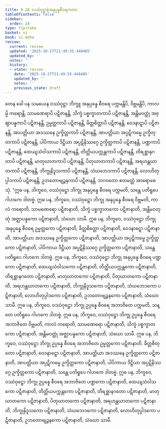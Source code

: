 ```yaml
---
title: 8.28 ဝဿံဝုဋ္ဌာနံအနုပ္ပန္နစီဝရကထာ
tableOfContents: false
sidebar:
  order: 28
type: tipitaka
basket: vi
book: vi-maha
review:
  current: review
  updated: '2025-10-27T21:49:55.448405'
  updated_by: ''
  notes: ''
  history:
  - state: review
    date: '2025-10-27T21:49:55.448405'
    updated_by: ''
    notes: ''
    previous_state: draft
---
```



<ReviewStatus review={frontmatter.review} showDetails={true} />

<HypothesisAnnotation frontmatter={frontmatter} />

<DynamicBreadcrumb />

<Division number="373" book="vi-maha" e="ch" v="3" p="423">

<Paragraph number="1721" book="vi-maha">
တေန ခေါ ပန သမယေန ဝဿံဝုဋ္ဌာ ဘိက္ခူ အနုပ္ပန္နေ စီဝရေ ပက္ကမန္တိပိ, ဝိဗ္ဘမန္တိပိ, ကာလမ္ပိ ကရောန္တိ, သာမဏေရာပိ ပဋိဇာနန္တိ, သိက္ခံ ပစ္စက္ခာတကာပိ ပဋိဇာနန္တိ, အန္တိမဝတ္ထုံ အဇ္ဈာပန္နကာပိ ပဋိဇာနန္တိ, ဥမ္မတ္တကာပိ ပဋိဇာနန္တိ, ခိတ္တစိတ္တာပိ ပဋိဇာနန္တိ, ဝေဒနာဋ္ဋာပိ ပဋိဇာနန္တိ, အာပတ္တိယာ အဒဿနေ ဥက္ခိတ္တကာပိ ပဋိဇာနန္တိ, အာပတ္တိယာ အပ္ပဋိကမ္မေ ဥက္ခိတ္တကာပိ ပဋိဇာနန္တိ, ပါပိကာယ ဒိဋ္ဌိယာ အပ္ပဋိနိဿဂ္ဂေ ဥက္ခိတ္တကာပိ ပဋိဇာနန္တိ, ပဏ္ဍကာပိ ပဋိဇာနန္တိ, ထေယျသံဝါသကာပိ ပဋိဇာနန္တိ, တိတ္ထိယပက္ကန္တကာပိ ပဋိဇာနန္တိ, တိရစ္ဆာနဂတာပိ ပဋိဇာနန္တိ, မာတုဃာတကာပိ ပဋိဇာနန္တိ, ပိတုဃာတကာပိ ပဋိဇာနန္တိ, အရဟန္တဃာတကာပိ ပဋိဇာနန္တိ, ဘိက္ခုနိဒူသကာပိ ပဋိဇာနန္တိ, သံဃဘေဒကာပိ ပဋိဇာနန္တိ, လောဟိတုပ္ပါဒကာပိ ပဋိဇာနန္တိ, ဥဘတောဗျဉ္ဇနကာပိ ပဋိဇာနန္တိ. ဘဂဝတော ဧတမတ္ထံ အာရောစေသုံ.
</Paragraph>

</Division>
<Division number="374" book="vi-maha" e="ch" v="3" p="423">

<Paragraph number="1722" book="vi-maha">
“ဣဓ ပန, ဘိက္ခဝေ, ဝဿံဝုဋ္ဌော ဘိက္ခု အနုပ္ပန္နေ စီဝရေ ပက္ကမတိ, သန္တေ ပတိရူပေ ဂါဟကေ ဒါတဗ္ဗံ.
</Paragraph>

<Paragraph number="1723" book="vi-maha">
ဣဓ ပန, ဘိက္ခဝေ, ဝဿံဝုဋ္ဌော ဘိက္ခု အနုပ္ပန္နေ စီဝရေ ဝိဗ္ဘမတိ, ကာလံ ကရောတိ, သာမဏေရော ပဋိဇာနာတိ, သိက္ခံ ပစ္စက္ခာတကော ပဋိဇာနာတိ, အန္တိမဝတ္ထုံ အဇ္ဈာပန္နကော ပဋိဇာနာတိ, သံဃော သာမီ.
</Paragraph>

<Paragraph number="1724" book="vi-maha">
ဣဓ ပန, ဘိက္ခဝေ, ဝဿံဝုဋ္ဌော ဘိက္ခု အနုပ္ပန္နေ စီဝရေ ဥမ္မတ္တကော ပဋိဇာနာတိ, ခိတ္တစိတ္တော ပဋိဇာနာတိ, ဝေဒနာဋ္ဋော ပဋိဇာနာတိ, အာပတ္တိယာ အဒဿနေ ဥက္ခိတ္တကော ပဋိဇာနာတိ, အာပတ္တိယာ အပ္ပဋိကမ္မေ ဥက္ခိတ္တကော ပဋိဇာနာတိ, ပါပိကာယ ဒိဋ္ဌိယာ အပ္ပဋိနိဿဂ္ဂေ ဥက္ခိတ္တကော ပဋိဇာနာတိ, သန္တေ ပတိရူပေ ဂါဟကေ ဒါတဗ္ဗံ.
</Paragraph>

<Paragraph number="1725" book="vi-maha">
ဣဓ ပန, ဘိက္ခဝေ, ဝဿံဝုဋ္ဌော ဘိက္ခု အနုပ္ပန္နေ စီဝရေ ပဏ္ဍကော ပဋိဇာနာတိ, ထေယျသံဝါသကော ပဋိဇာနာတိ, တိတ္ထိယပက္ကန္တကော ပဋိဇာနာတိ, တိရစ္ဆာနဂတော ပဋိဇာနာတိ, မာတုဃာတကော ပဋိဇာနာတိ, ပိတုဃာတကော ပဋိဇာနာတိ, အရဟန္တဃာတကော ပဋိဇာနာတိ, ဘိက္ခုနိဒူသကော ပဋိဇာနာတိ, သံဃဘေဒကော ပဋိဇာနာတိ, လောဟိတုပ္ပါဒကော ပဋိဇာနာတိ, ဥဘတောဗျဉ္ဇနကော ပဋိဇာနာတိ, သံဃော သာမီ.
</Paragraph>

</Division>
<Division number="375" book="vi-maha" e="ch" v="3" p="424">

<Paragraph number="1726" book="vi-maha">
ဣဓ ပန, ဘိက္ခဝေ, ဝဿံဝုဋ္ဌော ဘိက္ခု ဥပ္ပန္နေ စီဝရေ အဘာဇိတေ ပက္ကမတိ, သန္တေ ပတိရူပေ ဂါဟကေ ဒါတဗ္ဗံ.
</Paragraph>

<Paragraph number="1727" book="vi-maha">
ဣဓ ပန, ဘိက္ခဝေ, ဝဿံဝုဋ္ဌော ဘိက္ခု ဥပ္ပန္နေ စီဝရေ အဘာဇိတေ ဝိဗ္ဘမတိ, ကာလံ ကရောတိ, သာမဏေရော ပဋိဇာနာတိ, သိက္ခံ ပစ္စက္ခာတကော ပဋိဇာနာတိ, အန္တိမဝတ္ထုံ အဇ္ဈာပန္နကော ပဋိဇာနာတိ, သံဃော သာမီ.
</Paragraph>

<Paragraph number="1728" book="vi-maha">
ဣဓ ပန, ဘိက္ခဝေ, ဝဿံဝုဋ္ဌော ဘိက္ခု ဥပ္ပန္နေ စီဝရေ အဘာဇိတေ ဥမ္မတ္တကော ပဋိဇာနာတိ. ခိတ္တစိတ္တော ပဋိဇာနာတိ, ဝေဒနာဋ္ဋော ပဋိဇာနာတိ, အာပတ္တိယာ အဒဿနေ ဥက္ခိတ္တကော ပဋိဇာနာတိ, အာပတ္တိယာ အပ္ပဋိကမ္မေ ဥက္ခိတ္တကော ပဋိဇာနာတိ, ပါပိကာယ ဒိဋ္ဌိယာ အပ္ပဋိနိဿဂ္ဂေ ဥက္ခိတ္တကော ပဋိဇာနာတိ, သန္တေ ပတိရူပေ ဂါဟကေ ဒါတဗ္ဗံ.
</Paragraph>

<Paragraph number="1729" book="vi-maha">
ဣဓ ပန, ဘိက္ခဝေ, ဝဿံဝုဋ္ဌော ဘိက္ခု ဥပ္ပန္နေ စီဝရေ အဘာဇိတေ ပဏ္ဍကော ပဋိဇာနာတိ, ထေယျသံဝါသကော ပဋိဇာနာတိ, တိတ္ထိယပက္ကန္တကော ပဋိဇာနာတိ, တိရစ္ဆာနဂတော ပဋိဇာနာတိ, မာတုဃာတကော ပဋိဇာနာတိ, ပိတုဃာတကော ပဋိဇာနာတိ, အရဟန္တဃာတကော ပဋိဇာနာတိ, ဘိက္ခုနိဒူသကော ပဋိဇာနာတိ, သံဃဘေဒကော ပဋိဇာနာတိ, လောဟိတုပ္ပါဒကော ပဋိဇာနာတိ, ဥဘတောဗျဉ္ဇနကော ပဋိဇာနာတိ, သံဃော သာမီ.
</Paragraph>
</Division>